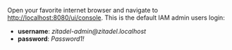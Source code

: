 Open your favorite internet browser and navigate to [http://localhost:8080/ui/console](http://localhost:8080/ui/console).
This is the default IAM admin users login:

- **username**: _zitadel-admin@<span></span>zitadel.localhost_
- **password**: _Password1!_
